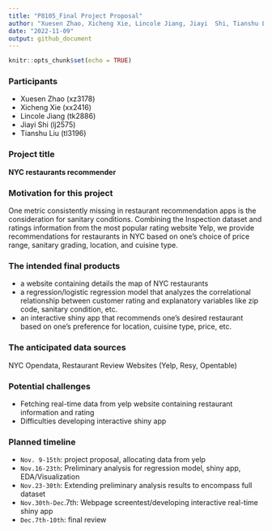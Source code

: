 ```yaml
---
title: "P8105_Final Project Proposal"
author: "Xuesen Zhao, Xicheng Xie, Lincole Jiang, Jiayi  Shi, Tianshu Liu"
date: "2022-11-09"
output: github_document
---
```


```r
knitr::opts_chunk$set(echo = TRUE)
```

### Participants
* Xuesen Zhao (xz3178)
* Xicheng Xie (xx2416)
* Lincole Jiang (tk2886)
* Jiayi Shi (lj2575)
* Tianshu Liu (tl3196)

### Project title
**NYC restaurants recommender**

### Motivation for this project
One metric consistently missing in restaurant recommendation apps is the consideration for sanitary conditions. Combining the Inspection dataset and ratings information from the most popular rating website Yelp, we provide recommendations for restaurants in NYC based on one’s choice of price range, sanitary grading, location, and cuisine type.

### The intended final products
* a website containing details the map of NYC restaurants
* a regression/logistic regression model that analyzes the correlational relationship between customer rating and explanatory variables like zip code, sanitary condition, etc.
* an interactive shiny app that recommends one’s desired restaurant based on one’s preference for location, cuisine type, price, etc.

### The anticipated data sources
NYC Opendata, Restaurant Review Websites (Yelp, Resy, Opentable)

### Potential challenges
* Fetching real-time data from yelp website containing restaurant information and rating
* Difficulties developing interactive shiny app

### Planned timeline
* `Nov. 9-15th`: project proposal, allocating data from yelp
* `Nov.16-23th`: Preliminary analysis for regression model, shiny app, EDA/Visualization 
* `Nov.23-30th`: Extending preliminary analysis results to encompass full dataset
* `Nov.30th-Dec`.7th: Webpage screentest/developing interactive real-time shiny app
* `Dec.7th-10th`: final review



